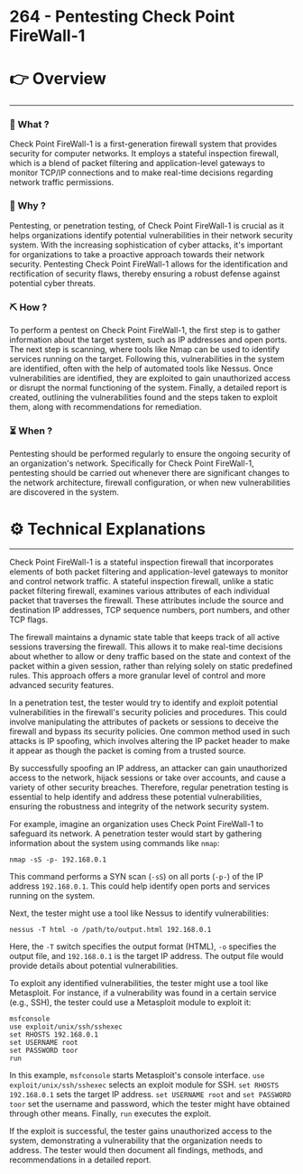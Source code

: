 # 264 - Pentesting Check Point FireWall-1


# 👉 Overview

---

### 👀 What ?

Check Point FireWall-1 is a first-generation firewall system that provides security for computer networks. It employs a stateful inspection firewall, which is a blend of packet filtering and application-level gateways to monitor TCP/IP connections and to make real-time decisions regarding network traffic permissions.


### 🧐 Why ?

Pentesting, or penetration testing, of Check Point FireWall-1 is crucial as it helps organizations identify potential vulnerabilities in their network security system. With the increasing sophistication of cyber attacks, it's important for organizations to take a proactive approach towards their network security. Pentesting Check Point FireWall-1 allows for the identification and rectification of security flaws, thereby ensuring a robust defense against potential cyber threats.


### ⛏️ How ?

To perform a pentest on Check Point FireWall-1, the first step is to gather information about the target system, such as IP addresses and open ports. The next step is scanning, where tools like Nmap can be used to identify services running on the target. Following this, vulnerabilities in the system are identified, often with the help of automated tools like Nessus. Once vulnerabilities are identified, they are exploited to gain unauthorized access or disrupt the normal functioning of the system. Finally, a detailed report is created, outlining the vulnerabilities found and the steps taken to exploit them, along with recommendations for remediation.


### ⏳ When ?

Pentesting should be performed regularly to ensure the ongoing security of an organization's network. Specifically for Check Point FireWall-1, pentesting should be carried out whenever there are significant changes to the network architecture, firewall configuration, or when new vulnerabilities are discovered in the system.


# ⚙️ Technical Explanations

---

Check Point FireWall-1 is a stateful inspection firewall that incorporates elements of both packet filtering and application-level gateways to monitor and control network traffic. A stateful inspection firewall, unlike a static packet filtering firewall, examines various attributes of each individual packet that traverses the firewall. These attributes include the source and destination IP addresses, TCP sequence numbers, port numbers, and other TCP flags.

The firewall maintains a dynamic state table that keeps track of all active sessions traversing the firewall. This allows it to make real-time decisions about whether to allow or deny traffic based on the state and context of the packet within a given session, rather than relying solely on static predefined rules. This approach offers a more granular level of control and more advanced security features.

In a penetration test, the tester would try to identify and exploit potential vulnerabilities in the firewall's security policies and procedures. This could involve manipulating the attributes of packets or sessions to deceive the firewall and bypass its security policies. One common method used in such attacks is IP spoofing, which involves altering the IP packet header to make it appear as though the packet is coming from a trusted source.

By successfully spoofing an IP address, an attacker can gain unauthorized access to the network, hijack sessions or take over accounts, and cause a variety of other security breaches. Therefore, regular penetration testing is essential to help identify and address these potential vulnerabilities, ensuring the robustness and integrity of the network security system.

For example, imagine an organization uses Check Point FireWall-1 to safeguard its network. A penetration tester would start by gathering information about the system using commands like `nmap`:

```
nmap -sS -p- 192.168.0.1

```

This command performs a SYN scan (`-sS`) on all ports (`-p-`) of the IP address `192.168.0.1`. This could help identify open ports and services running on the system.

Next, the tester might use a tool like Nessus to identify vulnerabilities:

```
nessus -T html -o /path/to/output.html 192.168.0.1

```

Here, the `-T` switch specifies the output format (HTML), `-o` specifies the output file, and `192.168.0.1` is the target IP address. The output file would provide details about potential vulnerabilities.

To exploit any identified vulnerabilities, the tester might use a tool like Metasploit. For instance, if a vulnerability was found in a certain service (e.g., SSH), the tester could use a Metasploit module to exploit it:

```
msfconsole
use exploit/unix/ssh/sshexec
set RHOSTS 192.168.0.1
set USERNAME root
set PASSWORD toor
run

```

In this example, `msfconsole` starts Metasploit's console interface. `use exploit/unix/ssh/sshexec` selects an exploit module for SSH. `set RHOSTS 192.168.0.1` sets the target IP address. `set USERNAME root` and `set PASSWORD toor` set the username and password, which the tester might have obtained through other means. Finally, `run` executes the exploit.

If the exploit is successful, the tester gains unauthorized access to the system, demonstrating a vulnerability that the organization needs to address. The tester would then document all findings, methods, and recommendations in a detailed report.
